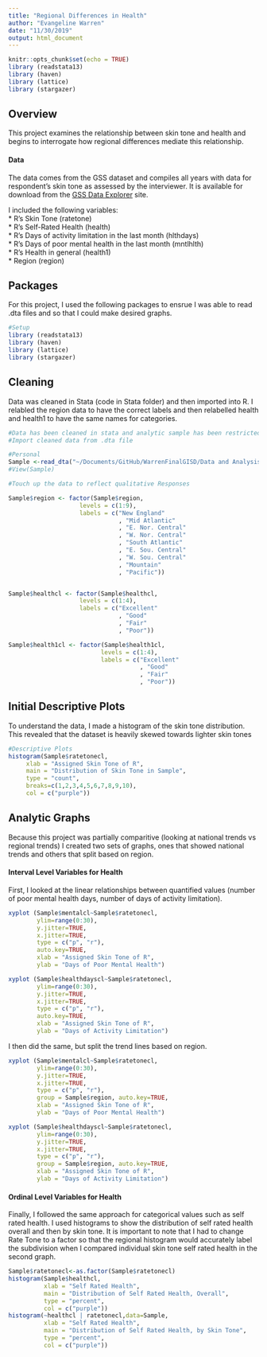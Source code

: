 ```yaml
---
title: "Regional Differences in Health"
author: "Evangeline Warren"
date: "11/30/2019"
output: html_document
---
```


```r
knitr::opts_chunk$set(echo = TRUE)
library (readstata13)
library (haven)
library (lattice)
library (stargazer)
```

## Overview
This project examines the relationship between skin tone and health and begins to interrogate how regional differences mediate this relationship. 

#### Data
The data comes from the GSS dataset and compiles all years with data for respondent's skin tone as assessed by the interviewer. It is available for download from the [GSS Data Explorer](https://gssdataexplorer.norc.org) site. 

I included the following variables:  
* R's Skin Tone (ratetone)  
* R's Self-Rated Health (health)  
* R's Days of activity limitation in the last month (hlthdays)  
* R's Days of poor mental health in the last month (mntlhlth)  
* R’s Health in general (health1)  
* Region (region)

## Packages
For this project, I used the following packages to ensrue I was able to read .dta files and so that I could make desired graphs. 

``` r
#Setup
library (readstata13)
library (haven)
library (lattice)
library (stargazer)

```

## Cleaning
Data was cleaned in Stata (code in Stata folder) and then imported into R. I relabled the region data to have the correct labels and then relabelled health and health1 to have the same names for categories.  
```r

#Data has been cleaned in stata and analytic sample has been restricted.
#Import cleaned data from .dta file

#Personal
Sample <-read_dta("~/Documents/GitHub/WarrenFinalGISD/Data and Analysis/ColorismCleaned.dta")
#View(Sample)

#Touch up the data to reflect qualitative Responses

Sample$region <- factor(Sample$region,
                    levels = c(1:9),
                    labels = c("New England"
                               , "Mid Atlantic"
                               , "E. Nor. Central"
                               , "W. Nor. Central"
                               , "South Atlantic"
                               , "E. Sou. Central"
                               , "W. Sou. Central"
                               , "Mountain"
                               , "Pacific"))


Sample$healthcl <- factor(Sample$healthcl,
                    levels = c(1:4),
                    labels = c("Excellent"
                               , "Good"
                               , "Fair"
                               , "Poor"))

Sample$health1cl <- factor(Sample$health1cl,
                          levels = c(1:4),
                          labels = c("Excellent"
                                     , "Good"
                                     , "Fair"
                                     , "Poor"))
```

## Initial Descriptive Plots

To understand the data, I made a histogram of the skin tone distribution. This revealed that the dataset is heavily skewed towards lighter skin tones

```r
#Descriptive Plots
histogram(Sample$ratetonecl,
     xlab = "Assigned Skin Tone of R",
     main = "Distribution of Skin Tone in Sample",
     type = "count",
     breaks=c(1,2,3,4,5,6,7,8,9,10),
     col = c("purple"))
```

## Analytic Graphs

Because this project was partially comparitive (looking at national trends vs regional trends) I created two sets of graphs, ones that showed national trends and others that split based on region. 

#### Interval Level Variables for Health

First, I looked at the linear relationships between quantified values (number of poor mental health days, number of days of activity limitation). 

``` r
xyplot (Sample$mentalcl~Sample$ratetonecl,
        ylim=range(0:30),
        y.jitter=TRUE,
        x.jitter=TRUE,
        type = c("p", "r"),
        auto.key=TRUE,
        xlab = "Assigned Skin Tone of R",
        ylab = "Days of Poor Mental Health")

xyplot (Sample$healthdayscl~Sample$ratetonecl,
        ylim=range(0:30),
        y.jitter=TRUE,
        x.jitter=TRUE,
        type = c("p", "r"),
        auto.key=TRUE,
        xlab = "Assigned Skin Tone of R",
        ylab = "Days of Activity Limitation")
```

I then did the same, but split the trend lines based on region. 

```r
xyplot (Sample$mentalcl~Sample$ratetonecl,
        ylim=range(0:30),
        y.jitter=TRUE,
        x.jitter=TRUE,
        type = c("p", "r"),
        group = Sample$region, auto.key=TRUE,
        xlab = "Assigned Skin Tone of R",
        ylab = "Days of Poor Mental Health")

xyplot (Sample$healthdayscl~Sample$ratetonecl,
        ylim=range(0:30),
        y.jitter=TRUE,
        x.jitter=TRUE,
        type = c("p", "r"),
        group = Sample$region, auto.key=TRUE,
        xlab = "Assigned Skin Tone of R",
        ylab = "Days of Activity Limitation")
```

#### Ordinal Level Variables for Health
Finally, I followed the same approach for categorical values such as self rated health. I used histograms to show the distribution of self rated health overall and then by skin tone.  It is important to note that I had to change Rate Tone to a factor so that the regional histogram would accurately label the subdivision when I compared individual skin tone self rated health in the second graph. 
```r
Sample$ratetonecl<-as.factor(Sample$ratetonecl)
histogram(Sample$healthcl,
          xlab = "Self Rated Health",
          main = "Distribution of Self Rated Health, Overall",
          type = "percent",
          col = c("purple"))
histogram(~healthcl | ratetonecl,data=Sample,
          xlab = "Self Rated Health",
          main = "Distribution of Self Rated Health, by Skin Tone",
          type = "percent",
          col = c("purple"))
```